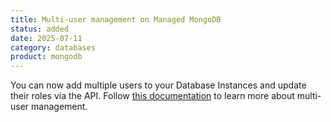 ```yaml
---
title: Multi-user management on Managed MongoDB
status: added
date: 2025-07-11
category: databases
product: mongodb
---
```


You can now add multiple users to your Database Instances and update their roles via the API. Follow [this documentation](/managed-mongodb-databases/how-to/manage-users/) to learn more about multi-user management.

